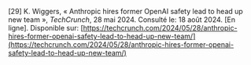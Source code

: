 \[29\]		K. Wiggers, « Anthropic hires former OpenAI safety lead to head up new team », *TechCrunch*, 28 mai 2024\. Consulté le: 18 août 2024\. \[En ligne\]. Disponible sur: [https://techcrunch.com/2024/05/28/anthropic-hires-former-openai-safety-lead-to-head-up-new-team/](https://techcrunch.com/2024/05/28/anthropic-hires-former-openai-safety-lead-to-head-up-new-team/)